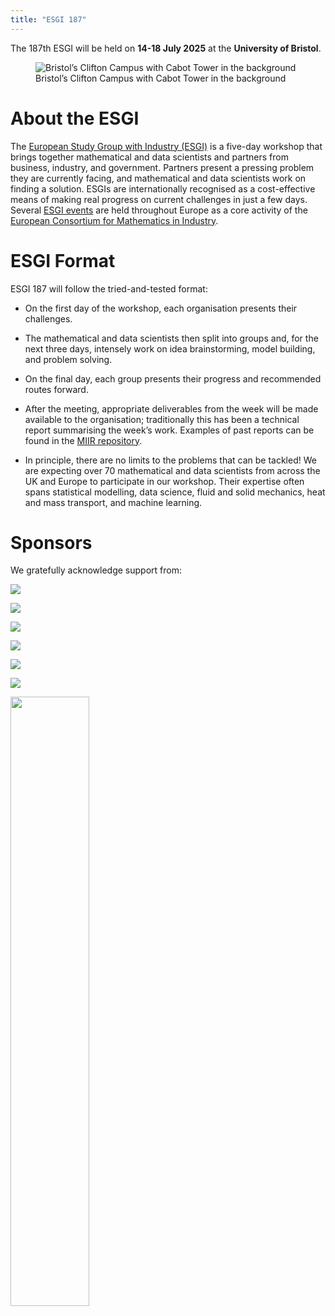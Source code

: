 ```yaml
---
title: "ESGI 187"
---
```


The 187th ESGI will be held on **14-18 July 2025** at the **University of Bristol**. 

<!-- ![Clifton Wood in Bristol](assets/img/5368_Clifton%20Wood.jpg) -->
<!-- ![Bristol's Clifton Campus](assets/img/11893_Clifton_campus.jpg) -->
![Bristol's Clifton Campus with Cabot Tower in the background](assets/img/12293_Campus%20summer%202023-00622.jpg)

# About the ESGI

The [European Study Group with Industry (ESGI)](https://ecmiindmath.org/study-groups/) is a five-day workshop that brings together mathematical and data scientists and partners from business, industry, and government.  Partners present a pressing problem they are currently facing, and mathematical and data scientists work on finding a solution. ESGIs are internationally recognised as a cost-effective means of making real progress on current challenges in just a few days.
Several [ESGI events](https://ecmiindmath.org/european-study-groups-with-industry/) are held throughout Europe as a core activity of the [European Consortium for Mathematics in Industry](https://ecmiindmath.org/).


# ESGI Format
 
ESGI 187 will follow the tried-and-tested format:

* On the first day of the workshop, each organisation presents their challenges.

* The mathematical and data scientists then split into groups and, for the next three days, intensely work on idea brainstorming, model building, and problem solving.

* On the final day, each group presents their progress and recommended routes forward. 

* After the meeting, appropriate deliverables from the week will be made available to the organisation; traditionally this has been a technical report summarising the week's work.  Examples of past reports can be found in the [MIIR repository](https://www.cambridge.org/engage/miir/public-dashboard).

 * In principle, there are no limits to the problems that can be tackled! We are expecting over 70 mathematical and data scientists from across the UK and Europe to participate in our workshop.  Their expertise often spans statistical modelling, data science, fluid and solid mechanics, heat and mass transport, and machine learning.


# Sponsors

We gratefully acknowledge support from:

:::{layout-ncol=2}
![](assets/img/UoB_RGB_24.png)

![](assets/img/ke_hub.jpg)

![](assets/img/IMA.png)

![](assets/img/ECMI-logo.webp)

![](assets/img/HIMR%20logo.png)

![](assets/img/ICMS.png)

:::


![](assets/img/EPSRC.png){fig-align="center" width=50%}
